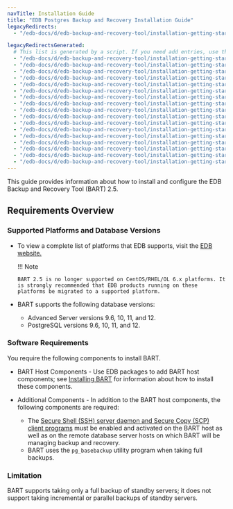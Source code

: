```yaml
---
navTitle: Installation Guide
title: "EDB Postgres Backup and Recovery Installation Guide"
legacyRedirects:
  - "/edb-docs/d/edb-backup-and-recovery-tool/installation-getting-started/installation-upgrade-guide/2.6.1/requirements_overview.html"

legacyRedirectsGenerated:
  # This list is generated by a script. If you need add entries, use the `legacyRedirects` key.
  - "/edb-docs/d/edb-backup-and-recovery-tool/installation-getting-started/installation-upgrade-guide/2.5.1/index.html"
  - "/edb-docs/d/edb-backup-and-recovery-tool/installation-getting-started/installation-upgrade-guide/2.5.1/genindex.html"
  - "/edb-docs/d/edb-backup-and-recovery-tool/installation-getting-started/installation-upgrade-guide/2.5.2/genindex.html"
  - "/edb-docs/d/edb-backup-and-recovery-tool/installation-getting-started/installation-upgrade-guide/2.5.2/conclusion.html"
  - "/edb-docs/d/edb-backup-and-recovery-tool/installation-getting-started/installation-upgrade-guide/2.5.2/index.html"
  - "/edb-docs/d/edb-backup-and-recovery-tool/installation-getting-started/installation-upgrade-guide/2.5.4/conclusion.html"
  - "/edb-docs/d/edb-backup-and-recovery-tool/installation-getting-started/installation-upgrade-guide/2.5.4/genindex.html"
  - "/edb-docs/d/edb-backup-and-recovery-tool/installation-getting-started/installation-upgrade-guide/2.5.4/index.html"
  - "/edb-docs/d/edb-backup-and-recovery-tool/installation-getting-started/installation-upgrade-guide/2.5.3/conclusion.html"
  - "/edb-docs/d/edb-backup-and-recovery-tool/installation-getting-started/installation-upgrade-guide/2.5.3/genindex.html"
  - "/edb-docs/d/edb-backup-and-recovery-tool/installation-getting-started/installation-upgrade-guide/2.5.3/index.html"
  - "/edb-docs/d/edb-backup-and-recovery-tool/installation-getting-started/installation-upgrade-guide/2.5.5/conclusion.html"
  - "/edb-docs/d/edb-backup-and-recovery-tool/installation-getting-started/installation-upgrade-guide/2.5.5/genindex.html"
  - "/edb-docs/d/edb-backup-and-recovery-tool/installation-getting-started/installation-upgrade-guide/2.5.5/index.html"
  - "/edb-docs/d/edb-backup-and-recovery-tool/installation-getting-started/installation-upgrade-guide/2.5.7/conclusion.html"
  - "/edb-docs/d/edb-backup-and-recovery-tool/installation-getting-started/installation-upgrade-guide/2.5.7/genindex.html"
  - "/edb-docs/d/edb-backup-and-recovery-tool/installation-getting-started/installation-upgrade-guide/2.5.7/index.html"
---
```


This guide provides information about how to install and configure the EDB Backup and Recovery Tool (BART) 2.5.

<div id="requirements_overview" class="registered_link"></div>

## Requirements Overview

### Supported Platforms and Database Versions

-   To view a complete list of platforms that EDB supports, visit the [EDB website.](https://www.enterprisedb.com/services-support/edb-supported-products-and-platforms)

    !!! Note

        BART 2.5 is no longer supported on CentOS/RHEL/OL 6.x platforms. It is strongly recommended that EDB products running on these platforms be migrated to a supported platform.

-   BART supports the following database versions:

    -   Advanced Server versions 9.6, 10, 11, and 12.
    -   PostgreSQL versions 9.6, 10, 11, and 12.

### Software Requirements

You require the following components to install BART.

-   BART Host Components - Use EDB packages to add BART host components; see [Installing BART](02_installing_bart/#installing-bart) for information about how to install these components.

-   Additional Components - In addition to the BART host components, the following components are required:

    -   The [Secure Shell (SSH) server daemon and Secure Copy (SCP) client programs](03_configuring_bart/#authorizing_ssh_scp_access) must be enabled and activated on the BART host as well as on the remote database server hosts on which BART will be managing backup and recovery.
    -   BART uses the `pg_basebackup` utility program when taking full backups.

### Limitation

BART supports taking only a full backup of standby servers; it does not support taking incremental or parallel backups of standby servers.
